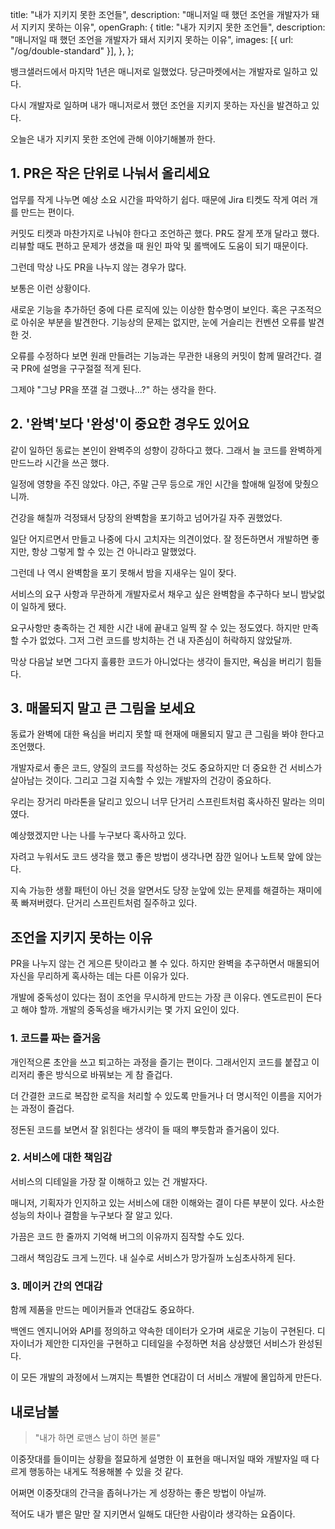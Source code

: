   title: "내가 지키지 못한 조언들",
  description: "매니저일 때 했던 조언을 개발자가 돼서 지키지 못하는 이유",
  openGraph: {
    title: "내가 지키지 못한 조언들",
    description: "매니저일 때 했던 조언을 개발자가 돼서 지키지 못하는 이유",
    images: [{ url: "/og/double-standard" }],
  },
};

뱅크샐러드에서 마지막 1년은 매니저로 일했었다. 당근마켓에서는 개발자로 일하고 있다.

다시 개발자로 일하며 내가 매니저로서 했던 조언을 지키지 못하는 자신을 발견하고 있다.

오늘은 내가 지키지 못한 조언에 관해 이야기해볼까 한다.

## 1. PR은 작은 단위로 나눠서 올리세요

업무를 작게 나누면 예상 소요 시간을 파악하기 쉽다. 때문에 Jira 티켓도 작게 여러 개를 만드는 편이다.

커밋도 티켓과 마찬가지로 나눠야 한다고 조언하곤 했다. PR도 잘게 쪼개 달라고 했다. 리뷰할 때도 편하고 문제가 생겼을 때 원인 파악 및 롤백에도 도움이 되기 때문이다.

그런데 막상 나도 PR을 나누지 않는 경우가 많다.

보통은 이런 상황이다.

새로운 기능을 추가하던 중에 다른 로직에 있는 이상한 함수명이 보인다. 혹은 구조적으로 아쉬운 부분을 발견한다. 기능상의 문제는 없지만, 눈에 거슬리는 컨벤션 오류를 발견한 것.

오류를 수정하다 보면 원래 만들려는 기능과는 무관한 내용의 커밋이 함께 딸려간다. 결국 PR에 설명을 구구절절 적게 된다.

그제야 "그냥 PR을 쪼갤 걸 그랬나...?" 하는 생각을 한다.

## 2. '완벽'보다 '완성'이 중요한 경우도 있어요

같이 일하던 동료는 본인이 완벽주의 성향이 강하다고 했다. 그래서 늘 코드를 완벽하게 만드느라 시간을 쓰곤 했다.

일정에 영향을 주진 않았다. 야근, 주말 근무 등으로 개인 시간을 할애해 일정에 맞췄으니까.

건강을 해칠까 걱정돼서 당장의 완벽함을 포기하고 넘어가길 자주 권했었다.

일단 어지르면서 만들고 나중에 다시 고치자는 의견이었다. 잘 정돈하면서 개발하면 좋지만, 항상 그렇게 할 수 있는 건 아니라고 말했었다.

그런데 나 역시 완벽함을 포기 못해서 밤을 지새우는 일이 잦다.

서비스의 요구 사항과 무관하게 개발자로서 채우고 싶은 완벽함을 추구하다 보니 밤낮없이 일하게 됐다.

요구사항만 충족하는 건 제한 시간 내에 끝내고 일찍 잘 수 있는 정도였다. 하지만 만족할 수가 없었다. 그저 그런 코드를 방치하는 건 내 자존심이 허락하지 않았달까.

막상 다음날 보면 그다지 훌륭한 코드가 아니었다는 생각이 들지만, 욕심을 버리기 힘들다.

## 3. 매몰되지 말고 큰 그림을 보세요

동료가 완벽에 대한 욕심을 버리지 못할 때 현재에 매몰되지 말고 큰 그림을 봐야 한다고 조언했다.

개발자로서 좋은 코드, 양질의 코드를 작성하는 것도 중요하지만 더 중요한 건 서비스가 살아남는 것이다. 그리고 그걸 지속할 수 있는 개발자의 건강이 중요하다.

우리는 장거리 마라톤을 달리고 있으니 너무 단거리 스프린트처럼 혹사하진 말라는 의미였다.

예상했겠지만 나는 나를 누구보다 혹사하고 있다.

자려고 누워서도 코드 생각을 했고 좋은 방법이 생각나면 잠깐 일어나 노트북 앞에 앉는다.

지속 가능한 생활 패턴이 아닌 것을 알면서도 당장 눈앞에 있는 문제를 해결하는 재미에 푹 빠져버렸다. 단거리 스프린트처럼 질주하고 있다.

## 조언을 지키지 못하는 이유

PR을 나누지 않는 건 게으른 탓이라고 볼 수 있다. 하지만 완벽을 추구하면서 매몰되어 자신을 무리하게 혹사하는 데는 다른 이유가 있다.

개발에 중독성이 있다는 점이 조언을 무시하게 만드는 가장 큰 이유다. 엔도르핀이 돈다고 해야 할까. 개발의 중독성을 배가시키는 몇 가지 요인이 있다.

### 1. 코드를 짜는 즐거움

개인적으론 초안을 쓰고 퇴고하는 과정을 즐기는 편이다. 그래서인지 코드를 붙잡고 이리저리 좋은 방식으로 바꿔보는 게 참 즐겁다.

더 간결한 코드로 복잡한 로직을 처리할 수 있도록 만들거나 더 명시적인 이름을 지어가는 과정이 즐겁다.

정돈된 코드를 보면서 잘 읽힌다는 생각이 들 때의 뿌듯함과 즐거움이 있다.

### 2. 서비스에 대한 책임감

서비스의 디테일을 가장 잘 이해하고 있는 건 개발자다.

매니저, 기획자가 인지하고 있는 서비스에 대한 이해와는 결이 다른 부분이 있다. 사소한 성능의 차이나 결함을 누구보다 잘 알고 있다.

가끔은 코드 한 줄까지 기억해 버그의 이유까지 짐작할 수도 있다.

그래서 책임감도 크게 느낀다. 내 실수로 서비스가 망가질까 노심초사하게 된다.

### 3. 메이커 간의 연대감

함께 제품을 만드는 메이커들과 연대감도 중요하다.

백엔드 엔지니어와 API를 정의하고 약속한 데이터가 오가며 새로운 기능이 구현된다. 디자이너가 제안한 디자인을 구현하고 디테일을 수정하면 처음 상상했던 서비스가 완성된다.

이 모든 개발의 과정에서 느껴지는 특별한 연대감이 더 서비스 개발에 몰입하게 만든다.

## 내로남불

> "내가 하면 로맨스 남이 하면 불륜"

이중잣대를 들이미는 상황을 절묘하게 설명한 이 표현을 매니저일 때와 개발자일 때 다르게 행동하는 내게도 적용해볼 수 있을 것 같다.

어쩌면 이중잣대의 간극을 좁혀나가는 게 성장하는 좋은 방법이 아닐까.

적어도 내가 뱉은 말만 잘 지키면서 일해도 대단한 사람이라 생각하는 요즘이다.
